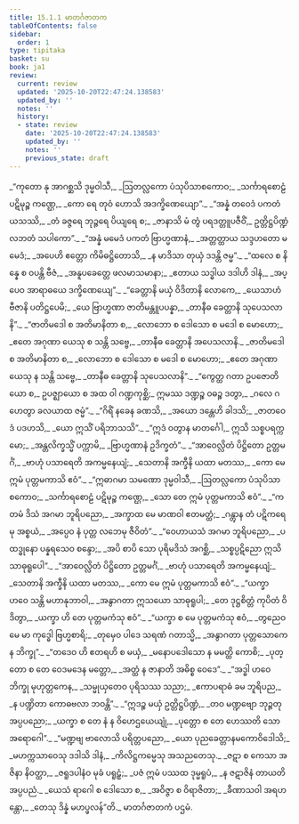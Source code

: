 ```yaml
---
title: 15.1.1 မာတင်္ဂဇာတက
tableOfContents: false
sidebar:
  order: 1
type: tipitaka
basket: su
book: ja1
review:
  current: review
  updated: '2025-10-20T22:47:24.138583'
  updated_by: ''
  notes: ''
  history:
  - state: review
    date: '2025-10-20T22:47:24.138583'
    updated_by: ''
    notes: ''
    previous_state: draft
---
```



<DynamicBreadcrumb />


<ReviewStatus review={frontmatter.review} showDetails={true} />

<HypothesisAnnotation frontmatter={frontmatter} />

<Division number="1" book="ja1" e="ch" v="22" p="309">

<Paragraph number="2853" type="verses" book="ja1">
_“ကုတော နု အာဂစ္ဆသိ ဒုမ္မဝါသီ,_  
_ဩတလ္လကော ပံသုပိသာစကောဝ;_  
_သင်္ကာရစောဠံ ပဋိမုဉ္စ ကဏ္ဌေ,_  
_ကော ရေ တုဝံ ဟောသိ အဒက္ခိဏေယျော”._  

</Paragraph>

</Division>
<Division number="2" book="ja1" e="ch" v="22" p="309">

<Paragraph number="2854" type="verses" book="ja1">
_“အန္နံ တဝေဒံ ပကတံ ယသဿိ,_  
_တံ ခဇ္ဇရေ ဘုဉ္ဇရေ ပိယျရေ စ;_  
_ဇာနာသိ မံ တွံ ပရဒတ္တူပဇီဝိံ,_  
ဥတ္တိဋ္ဌပိဏ္ဍံ လဘတံ သပါကော”._  

</Paragraph>

</Division>
<Division number="3" book="ja1" e="ch" v="22" p="358">

<Paragraph number="2855" type="verses" book="ja1">
_“အန္နံ မမေဒံ ပကတံ ဗြာဟ္မဏာနံ,_  
_အတ္တတ္ထာယ သဒ္ဒဟတော မမေဒံ;_  
_အပေဟိ ဧတ္တော ကိမိဓဋ္ဌိတောသိ,_  
_န မာဒိသာ တုယှံ ဒဒန္တိ ဇမ္မ”._  

</Paragraph>

</Division>
<Division number="4" book="ja1" e="ch" v="22" p="309">

<Paragraph number="2856" type="verses" book="ja1">
_“ထလေ စ နိန္နေ စ ဝပန္တိ ဗီဇံ,_  
_အနူပခေတ္တေ ဖလမာသမာနာ;_  
_ဧတာယ သဒ္ဓါယ ဒဒါဟိ ဒါနံ,_  
_အပ္ပေဝ အာရာဓယေ ဒက္ခိဏေယျေ”._  

</Paragraph>

</Division>
<Division number="5" book="ja1" e="ch" v="22" p="309">

<Paragraph number="2857" type="verses" book="ja1">
_“ခေတ္တာနိ မယှံ ဝိဒိတာနိ လောကေ,_  
_ယေသာဟံ ဗီဇာနိ ပတိဋ္ဌပေမိ;_  
_ယေ ဗြာဟ္မဏာ ဇာတိမန္တူပပန္နာ,_  
_တာနီဓ ခေတ္တာနိ သုပေသလာနိ”._  

</Paragraph>

</Division>
<Division number="6" book="ja1" e="ch" v="22" p="309">

<Paragraph number="2858" type="verses" book="ja1">
_“ဇာတိမဒေါ စ အတိမာနိတာ စ,_  
_လောဘော စ ဒေါသော စ မဒေါ စ မောဟော;_  
_ဧတေ အဂုဏာ ယေသု စ သန္တိ သဗ္ဗေ,_  
_တာနီဓ ခေတ္တာနိ အပေသလာနိ._  

</Paragraph>

</Division>
<Division number="7" book="ja1" e="ch" v="22" p="310">

<Paragraph number="2859" type="verses" book="ja1">
_ဇာတိမဒေါ စ အတိမာနိတာ စ,_  
_လောဘော စ ဒေါသော စ မဒေါ စ မောဟော;_  
_ဧတေ အဂုဏာ ယေသု န သန္တိ သဗ္ဗေ,_  
_တာနီဓ ခေတ္တာနိ သုပေသလာနိ”._  

</Paragraph>

</Division>
<Division number="8" book="ja1" e="ch" v="22" p="310">

<Paragraph number="2860" book="ja1">
_“ကွေတ္ထ ဂတာ ဥပဇောတိယော စ,_  
ဥပဇ္ဈာယော စ အထ ဝါ ဂဏ္ဍကုစ္ဆိ;_  
ဣမဿ ဒဏ္ဍဉ္စ ဝဓဉ္စ ဒတွာ,_  
_ဂလေ ဂဟေတွာ ခလယာထ ဇမ္မံ”._  

</Paragraph>

</Division>
<Division number="9" book="ja1" e="ch" v="22" p="310">

<Paragraph number="2861" type="verses" book="ja1">
_“ဂိရိံ နခေန ခဏသိ,_  
_အယော ဒန္တေဟိ ခါဒသိ;_  
_ဇာတဝေဒံ ပဒဟသိ,_  
_ယော ဣသိံ ပရိဘာသသိ”._  

</Paragraph>

</Division>
<Division number="10" book="ja1" e="ch" v="22" p="310">

<Paragraph number="2862" type="verses" book="ja1">
_“ဣဒံ ဝတွာန မာတင်္ဂေါ,_  
ဣသိ သစ္စပရက္ကမော;_  
_အန္တလိက္ခသ္မိံ ပက္ကာမိ,_  
_ဗြာဟ္မဏာနံ ဥဒိက္ခတံ”._  

</Paragraph>

</Division>
<Division number="11" book="ja1" e="ch" v="22" p="310">

<Paragraph number="2863" type="verses" book="ja1">
_“အာဝေလ္လိတံ ပိဋ္ဌိတော ဥတ္တမင်္ဂံ,_  
_ဗာဟုံ ပသာရေတိ အကမ္မနေယျံ;_  
_သေတာနိ အက္ခီနိ ယထာ မတဿ,_  
_ကော မေ ဣမံ ပုတ္တမကာသိ ဧဝံ”._  

</Paragraph>

</Division>
<Division number="12" book="ja1" e="ch" v="22" p="310">

<Paragraph number="2864" type="verses" book="ja1">
_“ဣဓာဂမာ သမဏော ဒုမ္မဝါသီ,_  
_ဩတလ္လကော ပံသုပိသာစကောဝ;_  
_သင်္ကာရစောဠံ ပဋိမုဉ္စ ကဏ္ဌေ,_  
_သော တေ ဣမံ ပုတ္တမကာသိ ဧဝံ”._  

</Paragraph>

</Division>
<Division number="13" book="ja1" e="ch" v="22" p="310">

<Paragraph number="2865" type="verses" book="ja1">
_“ကတမံ ဒိသံ အဂမာ ဘူရိပညော,_  
_အက္ခာထ မေ မာဏဝါ ဧတမတ္ထံ;_  
_ဂန္တွာန တံ ပဋိကရေမု အစ္စယံ,_  
_အပ္ပေဝ နံ ပုတ္တ လဘေမု ဇီဝိတံ”._  

</Paragraph>

</Division>
<Division number="14" book="ja1" e="ch" v="22" p="311">

<Paragraph number="2866" type="verses" book="ja1">
_“ဝေဟာယသံ အဂမာ ဘူရိပညော,_  
_ပထဒ္ဓုနော ပန္နရသေဝ စန္ဒော;_  
_အပိ စာပိ သော ပုရိမဒိသံ အဂစ္ဆိ,_  
_သစ္စပ္ပဋိညော ဣသိ သာဓုရူပေါ”._  

</Paragraph>

</Division>
<Division number="15" book="ja1" e="ch" v="22" p="311">

<Paragraph number="2867" type="verses" book="ja1">
_“အာဝေလ္လိတံ ပိဋ္ဌိတော ဥတ္တမင်္ဂံ,_  
_ဗာဟုံ ပသာရေတိ အကမ္မနေယျံ;_  
_သေတာနိ အက္ခီနိ ယထာ မတဿ,_  
_ကော မေ ဣမံ ပုတ္တမကာသိ ဧဝံ”._  

</Paragraph>

</Division>
<Division number="16" book="ja1" e="ch" v="22" p="311">

<Paragraph number="2868" type="verses" book="ja1">
_“ယက္ခာ ဟဝေ သန္တိ မဟာနုဘာဝါ,_  
_အနွာဂတာ ဣသယော သာဓုရူပါ;_  
_တေ ဒုဋ္ဌစိတ္တံ ကုပိတံ ဝိဒိတွာ,_  
_ယက္ခာ ဟိ တေ ပုတ္တမကံသု ဧဝံ”._  

</Paragraph>

</Division>
<Division number="17" book="ja1" e="ch" v="22" p="311">

<Paragraph number="2869" type="verses" book="ja1">
_“ယက္ခာ စ မေ ပုတ္တမကံသု ဧဝံ,_  
_တွညေဝ မေ မာ ကုဒ္ဓေါ ဗြဟ္မစာရိ;_  
_တုမှေဝ ပါဒေ သရဏံ ဂတာသ္မိ,_  
_အနွာဂတာ ပုတ္တသောကေန ဘိက္ခု”._  

</Paragraph>

</Division>
<Division number="18" book="ja1" e="ch" v="22" p="311">

<Paragraph number="2870" type="verses" book="ja1">
_“တဒေဝ ဟိ ဧတရဟိ စ မယှံ,_  
_မနောပဒေါသော န မမတ္ထိ ကောစိ;_  
_ပုတ္တော စ တေ ဝေဒမဒေန မတ္တော,_  
_အတ္ထံ န ဇာနာတိ အဓိစ္စ ဝေဒေ”._  

</Paragraph>

</Division>
<Division number="19" book="ja1" e="ch" v="22" p="311">

<Paragraph number="2871" type="verses" book="ja1">
_“အဒ္ဓါ ဟဝေ ဘိက္ခု မုဟုတ္တကေန,_  
_သမ္မုယှတေဝ ပုရိသဿ သညာ;_  
_ဧကာပရာဓံ ခမ ဘူရိပည,_  
_န ပဏ္ဍိတာ ကောဓဗလာ ဘဝန္တိ”._  

</Paragraph>

</Division>
<Division number="20" book="ja1" e="ch" v="22" p="311">

<Paragraph number="2872" type="verses" book="ja1">
_“ဣဒဉ္စ မယှံ ဥတ္တိဋ္ဌပိဏ္ဍံ,_  
_တဝ မဏ္ဍဗျော ဘုဉ္ဇတု အပ္ပပညော;_  
_ယက္ခာ စ တေ နံ န ဝိဟေဌယေယျုံ,_  
_ပုတ္တော စ တေ ဟေဿတိ သော အရောဂေါ”._  

</Paragraph>

</Division>
<Division number="21" book="ja1" e="ch" v="22" p="312">

<Paragraph number="2873" type="verses" book="ja1">
_“မဏ္ဍဗျ ဗာလောသိ ပရိတ္တပညော,_  
_ယော ပုညခေတ္တာနမကောဝိဒေါသိ;_  
_မဟက္ကသာဝေသု ဒဒါသိ ဒါနံ,_  
_ကိလိဋ္ဌကမ္မေသု အသညတေသု._  

</Paragraph>

</Division>
<Division number="22" book="ja1" e="ch" v="22" p="312">

<Paragraph number="2874" type="verses" book="ja1">
_ဇဋာ စ ကေသာ အဇိနာ နိဝတ္ထာ,_  
_ဇရူဒပါနံဝ မုခံ ပရူဠှံ;_  
_ပဇံ ဣမံ ပဿထ ဒုမ္မရူပံ,_  
_န ဇဋာဇိနံ တာယတိ အပ္ပပညံ._  

</Paragraph>

</Division>
<Division number="23" book="ja1" e="ch" v="22" p="312">

<Paragraph number="2875" type="verses" book="ja1">
_ယေသံ ရာဂေါ စ ဒေါသော စ,_  
_အဝိဇ္ဇာ စ ဝိရာဇိတာ;_  
_ခီဏာသဝါ အရဟန္တော,_  
_တေသု ဒိန္နံ မဟပ္ဖလန်”တိ._  


</Paragraph>
</Division>

<Paragraph number="2876" type="center" book="ja1">
မာတင်္ဂဇာတကံ ပဌမံ.
</Paragraph>